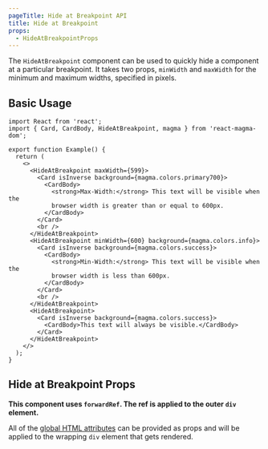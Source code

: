 ```yaml
---
pageTitle: Hide at Breakpoint API
title: Hide at Breakpoint
props:
  - HideAtBreakpointProps
---
```


<PageContent componentName="hide_at_breakpoint" type="api">

The `HideAtBreakpoint` component can be used to quickly hide a component at a particular breakpoint.
It takes two props, `minWidth` and `maxWidth` for the minimum and maximum widths, specified in pixels.

## Basic Usage

```tsx
import React from 'react';
import { Card, CardBody, HideAtBreakpoint, magma } from 'react-magma-dom';

export function Example() {
  return (
    <>
      <HideAtBreakpoint maxWidth={599}>
        <Card isInverse background={magma.colors.primary700}>
          <CardBody>
            <strong>Max-Width:</strong> This text will be visible when the
            browser width is greater than or equal to 600px.
          </CardBody>
        </Card>
        <br />
      </HideAtBreakpoint>
      <HideAtBreakpoint minWidth={600} background={magma.colors.info}>
        <Card isInverse background={magma.colors.success}>
          <CardBody>
            <strong>Min-Width:</strong> This text will be visible when the
            browser width is less than 600px.
          </CardBody>
        </Card>
        <br />
      </HideAtBreakpoint>
      <HideAtBreakpoint>
        <Card isInverse background={magma.colors.success}>
          <CardBody>This text will always be visible.</CardBody>
        </Card>
      </HideAtBreakpoint>
    </>
  );
}
```

## Hide at Breakpoint Props

**This component uses `forwardRef`. The ref is applied to the outer `div` element.**

All of the [global HTML attributes](https://developer.mozilla.org/en-US/docs/Web/HTML/Global_attributes) can be provided as props and will be applied to the wrapping `div` element that gets rendered.

<HideAtBreakpointProps />

</PageContent>